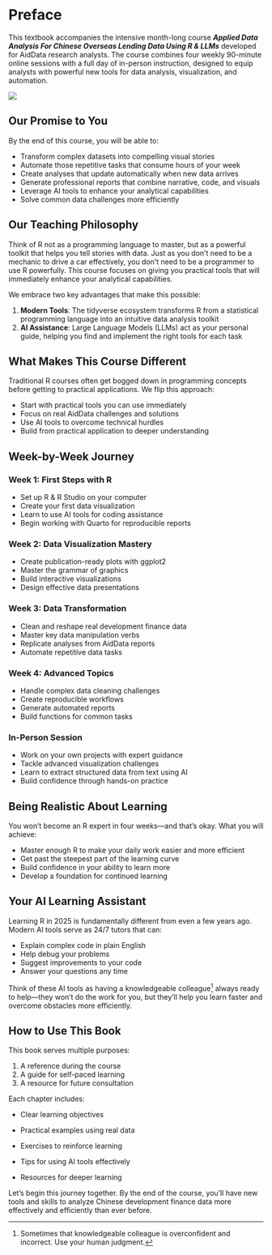 # Preface {.unnumbered}

This textbook accompanies the intensive month-long course ***Applied Data Analysis For Chinese Overseas Lending Data Using R & LLMs*** developed for AidData research analysts. The course combines four weekly 90-minute online sessions with a full day of in-person instruction, designed to equip analysts with powerful new tools for data analysis, visualization, and automation.

![](images/course_logo.png){fig-alt="Course Logo"}

## Our Promise to You

By the end of this course, you will be able to:

-   Transform complex datasets into compelling visual stories
-   Automate those repetitive tasks that consume hours of your week
-   Create analyses that update automatically when new data arrives
-   Generate professional reports that combine narrative, code, and visuals
-   Leverage AI tools to enhance your analytical capabilities
-   Solve common data challenges more efficiently

## Our Teaching Philosophy

Think of R not as a programming language to master, but as a powerful toolkit that helps you tell stories with data. Just as you don't need to be a mechanic to drive a car effectively, you don't need to be a programmer to use R powerfully. This course focuses on giving you practical tools that will immediately enhance your analytical capabilities.

We embrace two key advantages that make this possible:

1.  **Modern Tools**: The tidyverse ecosystem transforms R from a statistical programming language into an intuitive data analysis toolkit
2.  **AI Assistance**: Large Language Models (LLMs) act as your personal guide, helping you find and implement the right tools for each task

## What Makes This Course Different

Traditional R courses often get bogged down in programming concepts before getting to practical applications. We flip this approach:

-   Start with practical tools you can use immediately
-   Focus on real AidData challenges and solutions
-   Use AI tools to overcome technical hurdles
-   Build from practical application to deeper understanding

## Week-by-Week Journey

### Week 1: First Steps with R

-   Set up R & R Studio on your computer
-   Create your first data visualization
-   Learn to use AI tools for coding assistance
-   Begin working with Quarto for reproducible reports

### Week 2: Data Visualization Mastery

-   Create publication-ready plots with ggplot2
-   Master the grammar of graphics
-   Build interactive visualizations
-   Design effective data presentations

### Week 3: Data Transformation

-   Clean and reshape real development finance data
-   Master key data manipulation verbs
-   Replicate analyses from AidData reports
-   Automate repetitive data tasks

### Week 4: Advanced Topics

-   Handle complex data cleaning challenges
-   Create reproducible workflows
-   Generate automated reports
-   Build functions for common tasks

### In-Person Session

-   Work on your own projects with expert guidance
-   Tackle advanced visualization challenges
-   Learn to extract structured data from text using AI
-   Build confidence through hands-on practice

## Being Realistic About Learning

You won't become an R expert in four weeks—and that's okay. What you will achieve:

-   Master enough R to make your daily work easier and more efficient
-   Get past the steepest part of the learning curve
-   Build confidence in your ability to learn more
-   Develop a foundation for continued learning

## Your AI Learning Assistant

Learning R in 2025 is fundamentally different from even a few years ago. Modern AI tools serve as 24/7 tutors that can:

-   Explain complex code in plain English
-   Help debug your problems
-   Suggest improvements to your code
-   Answer your questions any time

Think of these AI tools as having a knowledgeable colleague[^index-1] always ready to help—they won't do the work for you, but they'll help you learn faster and overcome obstacles more efficiently.

[^index-1]: Sometimes that knowledgeable colleague is overconfident and incorrect. Use your human judgment.

## How to Use This Book

This book serves multiple purposes:

1.  A reference during the course
2.  A guide for self-paced learning
3.  A resource for future consultation

Each chapter includes:

-   Clear learning objectives

-   Practical examples using real data

-   Exercises to reinforce learning

-   Tips for using AI tools effectively

-   Resources for deeper learning

Let's begin this journey together. By the end of the course, you'll have new tools and skills to analyze Chinese development finance data more effectively and efficiently than ever before.
